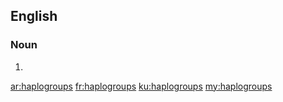 ==English==

===Noun===
{{head|en|plural}}

# {{plural of|haplogroup|lang=en|nocat=1}}

[[ar:haplogroups]]
[[fr:haplogroups]]
[[ku:haplogroups]]
[[my:haplogroups]]